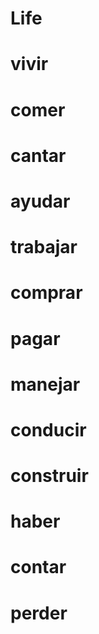 # Life {.unnumbered}

::: {.panel-tabset}


# vivir

# comer

# cantar

# ayudar

# trabajar

# comprar

# pagar

# manejar

# conducir

# construir

# haber

# contar

# perder


:::